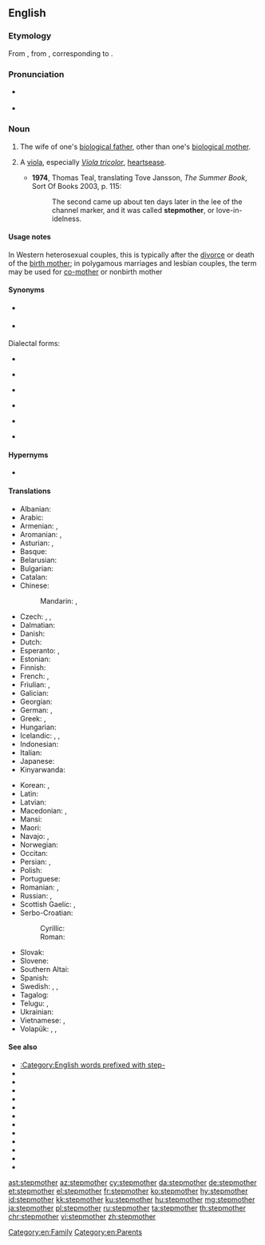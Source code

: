 ==English==

===Etymology===
From {{etyl|enm|en}} {{m|enm|stepmoder}}, from {{etyl|ang|en}} {{m|ang|steopmodor|steopmōdor}}, corresponding to {{prefix|step|mother|lang=en}}.

===Pronunciation===
* {{a|UK}} {{IPA|/ˈstɛpmʌðə/|lang=en}}
* {{hyphenation|step|moth|er|lang=en}}

===Noun===
{{en-noun}}

# The wife of one's [[biological father]], other than one's [[biological mother]].
# {{lb|en|rare}} A [[viola]], especially ''[[Viola tricolor]]'', [[heartsease]].
#* '''1974''', Thomas Teal, translating Tove Jansson, ''The Summer Book'', Sort Of Books 2003, p. 115:
#*: The second came up about ten days later in the lee of the channel marker, and it was called '''stepmother''', or love-in-idelness.

====Usage notes====
In Western heterosexual couples, this is typically after the [[divorce]] or death of the [[birth mother]]; in polygamous marriages and lesbian couples, the term may be used for [[co-mother]] or nonbirth mother

====Synonyms====
* {{l|en|bonus mother}} {{qualifier|euphemistic}}
* {{l|en|co-mother}} {{qualifier|same-sex and polygamous families}}

Dialectal forms:
* {{l|en|stepma}} {{qualifier|chiefly Ireland, US regional}}
* {{l|en|stepmam}} {{qualifier|chiefly Ireland, Northern England}}
* {{l|en|stepmama}} {{qualifier|chiefly US regional}}
* {{l|en|stepmamma}} {{qualifier|chiefly US regional}}
* {{l|en|stepmom}} {{qualifier|chiefly US}}
* {{l|en|stepmum}} {{qualifier|chiefly UK, Commonwealth}}

====Hypernyms====
* {{l|en|stepparent}}

====Translations====
{{trans-top|wife of one's biological father, not one's biological mother}}
* Albanian: {{t+|sq|njerkë}}
* Arabic: {{t|ar|زَوْجَة اَلْأَب|f|tr=zawjat al-ʾab}}
* Armenian: {{t|hy|[[խորթ]] [[մայր]]}}, {{t+|hy|մորու}}
* Aromanian: {{t|rup|nuearcã|f}}, {{t|rup|nearcã|f}}
* Asturian: {{t+|ast|madrasta|f}}, {{t+|ast|madrastra|f}}
* Basque: {{t+|eu|amaorde}}
* Belarusian: {{t|be|ма́чаха|f|tr=máčaxa|sc=Cyrl}}
* Bulgarian: {{t+|bg|ма́щеха|f|tr=mášteha|sc=Cyrl}}
* Catalan: {{t+|ca|madrastra|f}}
* Chinese:
*: Mandarin: {{t|cmn|繼母|sc=Hani}}, {{t+|cmn|继母|tr=jìmǔ|sc=Hani}}
* Czech: {{t+|cs|macecha|f}}, {{t|cs|nevlastní matka}}, {{t|cs|macocha|f}}
* Dalmatian: {{t|dlm|matraja|f}}
* Danish: {{t+|da|stedmor}}
* Dutch: {{t+|nl|stiefmoeder|f}}
* Esperanto: {{t|eo|vicpatrino}}, {{qualifier|sometimes}} {{t|eo|duonpatrino}}
* Estonian: {{t|et|kasuema}}
* Finnish: {{t|fi|äitipuoli}}
* French: {{t+|fr|belle-mère|f}}, {{qualifier|pejorative}} {{t+|fr|marâtre}}
* Friulian: {{t|fur|madrigne|f}}, {{t|fur|madrigne|f}}
* Galician: {{t|gl|madrasta|f}}
* Georgian: {{t|ka|დედინაცვალი}}
* German: {{t+|de|Stiefmutter|f}}, {{qualifier|gender-neutral}} {{t|de|Stiefelternteil|m|n}}
* Greek: {{t+|el|μητριά|f}}, {{t|el|θετή μητέρα}}
* Hungarian: {{t+|hu|mostohaanya}}
* Icelandic: {{t|is|stjúpmóðir|f}}, {{t|is|stjúpa|f}}, {{t|is|stjúpmamma|f}}
* Indonesian: {{t+|id|ibu tiri}}
* Italian: {{t|it|matrigna|f}}
* Japanese: {{t+|ja|義母|tr=ぎぼ, gibo|sc=Jpan}}
* Kinyarwanda: {{t|rw|mukaso}}
{{trans-mid}}
* Korean: {{t|ko|계모|tr=[[繼母]], gyemo}}, {{t|ko|새어머니|tr=saeeomeoni}}
* Latin: {{t|la|noverca|f}}
* Latvian: {{t+|lv|pamāte|f}}
* Macedonian: {{t|mk|ма́ќеа|f|tr=máḱea}}, {{t|mk|по́мајка|f|tr=pómajka}}
* Mansi: {{t|mns|ōниг}}
* Maori: {{t|mi|whaea whakaangi}}
* Navajo: {{t|nv|hamá ájíłʼíní}}, {{t|nv|hamá jíłʼíní}}
* Norwegian: {{t|no|stemor|f}}
* Occitan: {{t|oc|mairastra}}
* Persian: {{t+|fa|نامادری|tr=nâmâdari|sc=fa-Arab}}, {{t|fa|مادندر|tr=mâdandar|sc=fa-Arab}}
* Polish: {{t+|pl|macocha|f}}
* Portuguese: {{t+|pt|madrasta|f}}
* Romanian: {{t+|ro|mașteră|f}}, {{t|ro|mamă vitregă|f}}
* Russian: {{t+|ru|ма́чеха|f}}, {{t|ru|приёмная мать|f}}
* Scottish Gaelic: {{t|gd|muime|f}}, {{t|gd|leas-mhàthair|f}}
* Serbo-Croatian:
*: Cyrillic: {{t|sh|ма̏ћеха|f|sc=Cyrl}}
*: Roman: {{t+|sh|mȁćeha|f|sc=Latn}}
* Slovak: {{t|sk|macocha|f}}
* Slovene: {{t+|sl|mačeha|f}}
* Southern Altai: {{t|alt|ӧӧй эне|tr=ööy ene|sc=Cyrl}}
* Spanish: {{t+|es|madrastra|f}}
* Swedish: {{t|sv|fostermor|c}}, {{t+|sv|styvmor|c}}, {{qualifier|colloquial}} {{t|sv|plastmamma|c}}
* Tagalog: {{t|tl|inang-panguman}}
* Telugu: {{t+|te|సవతి తల్లి|tr=savati talli|sc=Telu}}, {{t|te|మారుటి తల్లి|tr=maaruTi talli|sc=Telu}}
* Ukrainian: {{t|uk|ма́чуха|f|tr=máčuxa|sc=Cyrl}}
* Vietnamese: {{t+|vi|mẹ ghẻ}}, {{t+|vi|mẹ kế}}
* Volapük: {{qualifier|male or female}} {{t|vo|lupal}}, {{qualifier|female}} {{t|vo|jilupal}}, {{t+|vo|lumot}}
{{trans-bottom}}

====See also====
* [[:Category:English words prefixed with step-]]
* {{l|en|ex-stepfather}}
* {{l|en|ex-stepmother}}
* {{l|en|ex-stepparent}}
* {{l|en|stepbrother}}
* {{l|en|stepchild}}
* {{l|en|stepdaughter}}
* {{l|en|stepfamily}}
* {{l|en|stepfather}}
* {{l|en|stepparent}}
* {{l|en|stepsibling}}
* {{l|en|stepsister}}
* {{l|en|stepson}}

[[Category:en:Family]]
[[Category:en:Parents]]

[[ast:stepmother]]
[[az:stepmother]]
[[cy:stepmother]]
[[da:stepmother]]
[[de:stepmother]]
[[et:stepmother]]
[[el:stepmother]]
[[fr:stepmother]]
[[ko:stepmother]]
[[hy:stepmother]]
[[id:stepmother]]
[[kk:stepmother]]
[[ku:stepmother]]
[[hu:stepmother]]
[[mg:stepmother]]
[[ja:stepmother]]
[[pl:stepmother]]
[[ru:stepmother]]
[[ta:stepmother]]
[[th:stepmother]]
[[chr:stepmother]]
[[vi:stepmother]]
[[zh:stepmother]]
